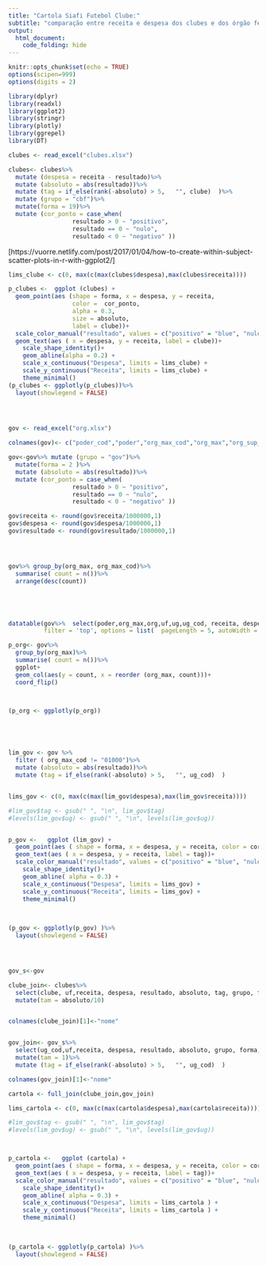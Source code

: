 ```yaml
---
title: "Cartola Siafi Futebol Clube:"
subtitle: "comparação entre receita e despesa dos clubes e dos órgão federais"
output:
  html_document:
    code_folding: hide
---
```



```r
knitr::opts_chunk$set(echo = TRUE)
options(scipen=999)
options(digits = 2)
```


```r
library(dplyr)
library(readxl)
library(ggplot2)
library(stringr)
library(plotly)
library(ggrepel)
library(DT)
```



```r
clubes <- read_excel("clubes.xlsx")
```


```r
clubes<- clubes%>%
  mutate (despesa = receita - resultado)%>%
  mutate (absoluto = abs(resultado))%>%
  mutate (tag = if_else(rank(-absoluto) > 5,   "", clube)  )%>%
  mutate (grupo = "cbf")%>%
  mutate(forma = 19)%>%
  mutate (cor_ponto = case_when(
                  resultado > 0 ~ "positivo",
                  resultado == 0 ~ "nulo",
                  resultado < 0 ~ "negativo" ))
```

[https://vuorre.netlify.com/post/2017/01/04/how-to-create-within-subject-scatter-plots-in-r-with-ggplot2/]


```r


lims_clube <- c(0, max(c(max(clubes$despesa),max(clubes$receita))))

p_clubes <-  ggplot (clubes) +
  geom_point(aes (shape = forma, x = despesa, y = receita,
                  color =  cor_ponto,
                  alpha = 0.3,
                  size = absoluto,
                  label = clube))+
  scale_color_manual("resultado", values = c("positivo" = "blue", "nulo" = "gray", "negativo" = "red"))+
  geom_text(aes ( x = despesa, y = receita, label = clube))+
    scale_shape_identity()+
    geom_abline(alpha = 0.2) +
    scale_x_continuous("Despesa", limits = lims_clube) +
    scale_y_continuous("Receita", limits = lims_clube) +
    theme_minimal()
(p_clubes <- ggplotly(p_clubes))%>%
  layout(showlegend = FALSE)
  




```

```r
gov <- read_excel("org.xlsx")

colnames(gov)<- c("poder_cod","poder","org_max_cod","org_max","org_sup_cod","org_sup", "org_cod","org","uf","uf_nome","muni_cod","muni","ug_cod","ug","despesa","receita","resultado")

gov<-gov%>% mutate (grupo = "gov")%>%
  mutate(forma = 2 )%>%
  mutate (absoluto = abs(resultado))%>%
  mutate (cor_ponto = case_when(
                  resultado > 0 ~ "positivo",
                  resultado == 0 ~ "nulo",
                  resultado < 0 ~ "negativo" ))

gov$receita <- round(gov$receita/1000000,1)
gov$despesa <- round(gov$despesa/1000000,1)
gov$resultado <- round(gov$resultado/1000000,1)





```


```r

gov%>% group_by(org_max, org_max_cod)%>%
  summarise( count = n())%>%
  arrange(desc(count))





datatable(gov%>%  select(poder,org_max,org,uf,ug,ug_cod, receita, despesa, resultado),
          filter = 'top', options = list(  pageLength = 5, autoWidth = TRUE, style = "default", width = 1200))

p_org<- gov%>%
  group_by(org_max)%>%
  summarise( count = n())%>%
  ggplot+
  geom_col(aes(y = count, x = reorder (org_max, count)))+
  coord_flip()



(p_org <- ggplotly(p_org))






```

```r

lim_gov <- gov %>%
  filter ( org_max_cod != "01000")%>%
  mutate (absoluto = abs(resultado))%>%
  mutate (tag = if_else(rank(-absoluto) > 5,   "", ug_cod)  )


lims_gov <- c(0, max(c(max(lim_gov$despesa),max(lim_gov$receita))))

#lim_gov$tag <- gsub(" ", "\n", lim_gov$tag)
#levels(lim_gov$ug) <- gsub(" ", "\n", levels(lim_gov$ug))


p_gov <-   ggplot (lim_gov) +
  geom_point(aes ( shape = forma, x = despesa, y = receita, color = cor_ponto,size = absoluto, label = ug, alpha = 0.5))+
  geom_text(aes ( x = despesa, y = receita, label = tag))+
  scale_color_manual("resultado", values = c("positivo" = "blue", "nulo" = "gray", "negativo" = "red"))+
    scale_shape_identity()+
    geom_abline( alpha = 0.3) +
    scale_x_continuous("Despesa", limits = lims_gov) +
    scale_y_continuous("Receita", limits = lims_gov) +
    theme_minimal()

 
  
(p_gov <- ggplotly(p_gov) )%>%
  layout(showlegend = FALSE)





```



```r

gov_s<-gov

clube_join<- clubes%>%
  select(clube, uf,receita, despesa, resultado, absoluto, tag, grupo, forma, cor_ponto)%>%
  mutate(tam = absoluto/10)


colnames(clube_join)[1]<-"nome" 


gov_join<- gov_s%>%
  select(ug_cod,uf,receita, despesa, resultado, absoluto, grupo, forma, cor_ponto)%>%
  mutate(tam = 1)%>%
  mutate (tag = if_else(rank(-absoluto) > 5,   "", ug_cod)  )

colnames(gov_join)[1]<-"nome" 

cartola <- full_join(clube_join,gov_join)

```


```r


lims_cartola <- c(0, max(c(max(cartola$despesa),max(cartola$receita))))

#lim_gov$tag <- gsub(" ", "\n", lim_gov$tag)
#levels(lim_gov$ug) <- gsub(" ", "\n", levels(lim_gov$ug))



p_cartola <-   ggplot (cartola) +
  geom_point(aes ( shape = forma, x = despesa, y = receita, color = cor_ponto,size = tam, label = nome, alpha = 0.3))+
  geom_text(aes ( x = despesa, y = receita, label = tag))+
  scale_color_manual("resultado", values = c("positivo" = "blue", "nulo" = "gray", "negativo" = "red"))+
    scale_shape_identity()+
    geom_abline( alpha = 0.3) +
    scale_x_continuous("Despesa", limits = lims_cartola ) +
    scale_y_continuous("Receita", limits = lims_cartola ) +
    theme_minimal()

 
  
(p_cartola <- ggplotly(p_cartola) )%>%
  layout(showlegend = FALSE)

```

